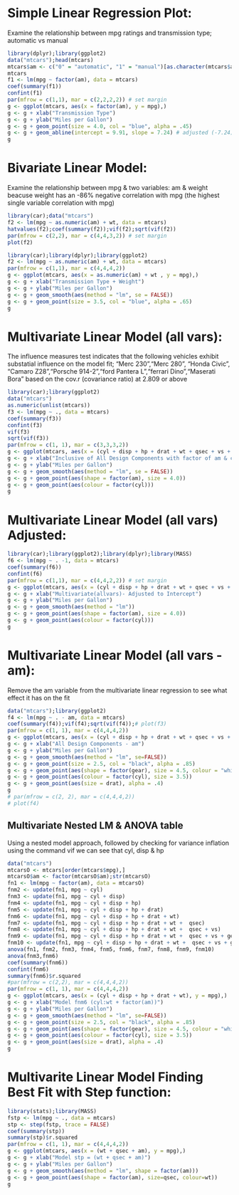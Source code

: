 #       Simple Linear Regression Plot:
Examine the relationship between mpg ratings and transmission type; automatic vs manual
```r
library(dplyr);library(ggplot2)
data("mtcars");head(mtcars)
mtcars$am <- c("0" = "automatic", "1" = "manual")[as.character(mtcars$am)]
mtcars
f1 <- lm(mpg ~ factor(am), data = mtcars)
coef(summary(f1))
confint(f1)
par(mfrow = c(1,1), mar = c(2,2,2,2)) # set margin
g <- ggplot(mtcars, aes(x = factor(am), y = mpg),)
g <- g + xlab("Transmission Type")
g <- g + ylab("Miles per Gallon")
g <- g + geom_point(size = 4.0, col = "blue", alpha = .45)
g <- g + geom_abline(intercept = 9.91, slope = 7.24) # adjusted (-7.24) to fit grid
g
```


#       Bivariate Linear Model:
Examine the relationship between mpg & two variables: am & weight beacuse weight has an -86%
negative correlation with mpg (the highest single variable correlation with mpg)
```r
library(car);data("mtcars")
f2 <- lm(mpg ~ as.numeric(am) + wt, data = mtcars)
hatvalues(f2);coef(summary(f2));vif(f2);sqrt(vif(f2))
par(mfrow = c(2,2), mar = c(4,4,3,2)) # set margin
plot(f2)
```

```r
library(car);library(dplyr);library(ggplot2)
f2 <- lm(mpg ~ as.numeric(am) + wt, data = mtcars)
par(mfrow = c(1,1), mar = c(4,4,4,2))
g <- ggplot(mtcars, aes(x = as.numeric(am) + wt , y = mpg),)
g <- g + xlab("Transmission Type + Weight")
g <- g + ylab("Miles per Gallon")
g <- g + geom_smooth(aes(method = "lm", se = FALSE))
g <- g + geom_point(size = 3.5, col = "blue", alpha = .65)
g
```

#       Multivariate Linear Model (all vars):

The influence measures test indicates that the following vehicles exhibit
substatial influence on the model fit; "Merc 230","Merc 280", "Honda Civic",
"Camaro Z28","Porsche 914-2","ford Pantera L","ferrari Dino","Maserati Bora"
based on the cov.r (covariance ratio) at 2.809 or above


```r
library(car);library(ggplot2)
data("mtcars")
as.numeric(unlist(mtcars))
f3 <- lm(mpg ~ ., data = mtcars)
coef(summary(f3))
confint(f3)
vif(f3)
sqrt(vif(f3))
par(mfrow = c(1, 1), mar = c(3,3,3,2))
g <- ggplot(mtcars, aes(x = (cyl + disp + hp + drat + wt + qsec + vs + am + gear + carb), y = mpg),)
g <- g + xlab("Inclusive of All Design Components with factor of am & cyl")
g <- g + ylab("Miles per Gallon")
g <- g + geom_smooth(aes(method = "lm", se = FALSE))
g <- g + geom_point(aes(shape = factor(am), size = 4.0))
g <- g + geom_point(aes(colour = factor(cyl)))
g
```

#       Multivariate Linear Model (all vars) Adjusted:
```r
library(car);library(ggplot2);library(dplyr);library(MASS)
f6 <- lm(mpg ~ . -1, data = mtcars)
coef(summary(f6))
confint(f6)
par(mfrow = c(1,1), mar = c(4,4,2,2)) # set margin
g <- ggplot(mtcars, aes(x = (cyl + disp + hp + drat + wt + qsec + vs + am + gear + carb -1), y = mpg),)
g <- g + xlab("Multivariate(allvars)- Adjusted to Intercept")
g <- g + ylab("Miles per Gallon")
g <- g + geom_smooth(aes(method = "lm"))
g <- g + geom_point(aes(shape = factor(am), size = 4.0))
g <- g + geom_point(aes(colour = factor(cyl)))
g
```



#       Multivariate Linear Model (all vars - am):

Remove the am variable from the multivariate linear regression to see what
effect it has on the fit

```r
data("mtcars");library(ggplot2)
f4 <- lm(mpg ~ . - am, data = mtcars)
coef(summary(f4));vif(f4);sqrt(vif(f4));# plot(f3)
par(mfrow = c(1, 1), mar = c(4,4,4,2))
g <- ggplot(mtcars, aes(x = (cyl + disp + hp + drat + wt + qsec + vs + gear + carb), y = mpg),)
g <- g + xlab("All Design Components - am")
g <- g + ylab("Miles per Gallon")
g <- g + geom_smooth(aes(method = "lm", se=FALSE))
g <- g + geom_point(size = 2.5, col = "black", alpha = .85)
g <- g + geom_point(aes(shape = factor(gear), size = 4.5, colour = "white"))
g <- g + geom_point(aes(colour = factor(cyl), size = 3.5))
g <- g + geom_point(aes(size = drat), alpha = .4)
g
# par(mfrow = c(2, 2), mar = c(4,4,4,2))
# plot(f4)
```


##      Multivariate Nested LM & ANOVA table
Using a nested model approach, followed by checking for variance inflation
using the command vif we can see that cyl, disp & hp

```r
data("mtcars")
mtcarsO <- mtcars[order(mtcars$mpg),]
mtcarsO$am <- factor(mtcarsO$am);str(mtcarsO)
fn1 <- lm(mpg ~ factor(am), data = mtcarsO)
fnm2 <- update(fn1, mpg ~ cyl)
fnm3 <- update(fn1, mpg ~ cyl + disp)
fnm4 <- update(fn1, mpg ~ cyl + disp + hp)
fnm5 <- update(fn1, mpg ~ cyl + disp + hp + drat)
fnm6 <- update(fn1, mpg ~ cyl + disp + hp + drat + wt)
fnm7 <- update(fn1, mpg ~ cyl + disp + hp + drat + wt +  qsec) 
fnm8 <- update(fn1, mpg ~ cyl + disp + hp + drat + wt +  qsec + vs)
fnm9 <- update(fn1, mpg ~ cyl + disp + hp + drat + wt +  qsec + vs + gear)
fnm10 <- update(fn1, mpg ~ cyl + disp + hp + drat + wt +  qsec + vs + gear + carb)
anova(fn1, fnm2, fnm3, fnm4, fnm5, fnm6, fnm7, fnm8, fnm9, fnm10)
anova(fnm3,fnm6)
coef(summary(fnm6))
confint(fnm6)
summary(fnm6)$r.squared
#par(mfrow = c(2,2), mar = c(4,4,4,2))
par(mfrow = c(1, 1), mar = c(4,4,4,2))
g <- ggplot(mtcars, aes(x = (cyl + disp + hp + drat + wt), y = mpg),)
g <- g + xlab("Model fnm6 (cyl:wt + factor(am))")
g <- g + ylab("Miles per Gallon")
g <- g + geom_smooth(aes(method = "lm", se=FALSE))
g <- g + geom_point(size = 2.5, col = "black", alpha = .85)
g <- g + geom_point(aes(shape = factor(gear), size = 4.5, colour = "white"))
g <- g + geom_point(aes(colour = factor(cyl), size = 3.5))
g <- g + geom_point(aes(size = drat), alpha = .4)
g
```


#       Multivarite Linear Model Finding Best Fit with Step function:
```r
library(stats);library(MASS)
fstp <- lm(mpg ~ ., data = mtcars)
stp <- step(fstp, trace = FALSE)
coef(summary(stp))
summary(stp)$r.squared
par(mfrow = c(1, 1), mar = c(4,4,4,2))
g <- ggplot(mtcars, aes(x = (wt + qsec + am), y = mpg),)
g <- g + xlab("Model stp = (wt + qsec + am)")
g <- g + ylab("Miles per Gallon")
g <- g + geom_smooth(aes(method = "lm", shape = factor(am)))
g <- g + geom_point(aes(shape = factor(am), size=qsec, colour=wt))
g
```

